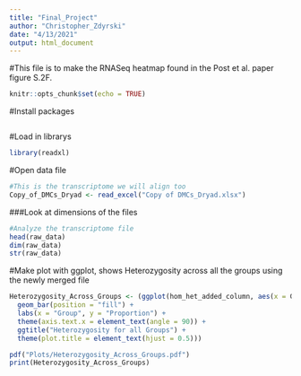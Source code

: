 ```yaml
---
title: "Final_Project"
author: "Christopher_Zdyrski"
date: "4/13/2021"
output: html_document
---
```

#This file is to make the RNASeq heatmap found in the Post et al. paper figure S.2F.
```r
knitr::opts_chunk$set(echo = TRUE)
```

#Install packages
```r

```

#Load in librarys
```r
library(readxl)
```

#Open data file
```r
#This is the transcriptome we will align too
Copy_of_DMCs_Dryad <- read_excel("Copy of DMCs_Dryad.xlsx")
```

###Look at dimensions of the files
```r
#Analyze the transcriptome file
head(raw_data)
dim(raw_data)
str(raw_data)
```

#Make plot with ggplot, shows Heterozygosity across all the groups using the newly merged file
```r
Heterozygosity_Across_Groups <- (ggplot(hom_het_added_column, aes(x = Group, fill = Heterozygotes)) +
  geom_bar(position = "fill") +
  labs(x = "Group", y = "Proportion") +
  theme(axis.text.x = element_text(angle = 90)) +
  ggtitle("Heterozygosity for all Groups") +
  theme(plot.title = element_text(hjust = 0.5)))

pdf("Plots/Heterozygosity_Across_Groups.pdf")
print(Heterozygosity_Across_Groups)

```




